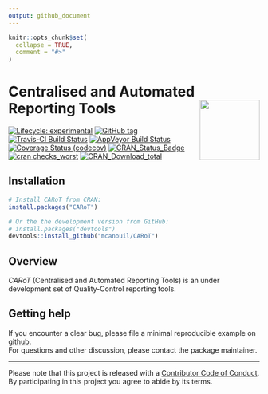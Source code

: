 ```yaml
---
output: github_document
---
```


<!-- README.md is generated from README.Rmd. Please edit that file -->

```r
knitr::opts_chunk$set(
  collapse = TRUE,
  comment = "#>"
)
```

# Centralised and Automated Reporting Tools <img src="man/figures/carot_hex.png" align="right" width="120" />

<!-- badges: start -->
[![Lifecycle: experimental](https://img.shields.io/badge/lifecycle-experimental-orange.svg)](https://www.tidyverse.org/lifecycle/#experimental)
[![GitHub tag](https://img.shields.io/github/tag/mcanouil/CARoT.svg?label="latest tag")](https://github.com/mcanouil/CARoT)
[![Travis-CI Build Status](https://travis-ci.org/mcanouil/CARoT.svg?branch=master)](https://travis-ci.org/mcanouil/CARoT)
[![AppVeyor Build Status](https://ci.appveyor.com/api/projects/status/github/mcanouil/CARoT?branch=master&svg=true)](https://ci.appveyor.com/project/mcanouil/CARoT)
[![Coverage Status (codecov)](https://codecov.io/gh/mcanouil/CARoT/branch/master/graph/badge.svg)](https://codecov.io/gh/mcanouil/CARoT)
[![CRAN_Status_Badge](http://www.r-pkg.org/badges/version-ago/CARoT)](https://cran.r-project.org/package=CARoT)
[![cran checks_worst](https://cranchecks.info/badges/worst/CARoT)](https://cran.r-project.org/web/checks/check_results_CARoT.html)
[![CRAN_Download_total](http://cranlogs.r-pkg.org/badges/grand-total/CARoT)](https://cran.r-project.org/package=CARoT)
<!--[![CII Best Practices](https://bestpractices.coreinfrastructure.org/projects/2719/badge)](https://bestpractices.coreinfrastructure.org/projects/2719)-->
<!--[![cran checks_summary](https://cranchecks.info/badges/summary/CARoT)](https://cran.r-project.org/web/checks/check_results_CARoT.html)-->
<!--[![CRAN_Download_month](http://cranlogs.r-pkg.org/badges/CARoT?color=brightgreen)](https://cran.r-project.org/package=CARoT)-->
<!--[![Coverage Status (coveralls)](https://coveralls.io/repos/github/mcanouil/CARoT/badge.svg?branch=master)](https://coveralls.io/github/mcanouil/CARoT?branch=master)-->
<!-- badges: end -->

## Installation

```r
# Install CARoT from CRAN:
install.packages("CARoT")

# Or the the development version from GitHub:
# install.packages("devtools")
devtools::install_github("mcanouil/CARoT")
```


## Overview 

*CARoT* (Centralised and Automated Reporting Tools) is an under development set of Quality-Control reporting tools.


## Getting help

If you encounter a clear bug, please file a minimal reproducible example on [github](https://github.com/mcanouil/CARoT/issues).  
For questions and other discussion, please contact the package maintainer.

---
Please note that this project is released with a [Contributor Code of Conduct](.github/CODE_OF_CONDUCT.md).  
By participating in this project you agree to abide by its terms.
